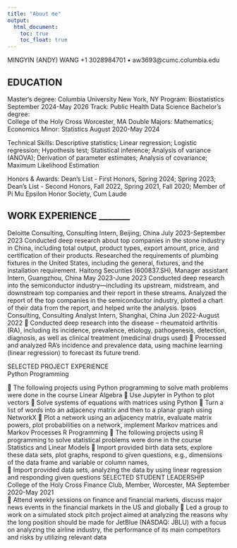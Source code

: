 ```yaml
---
title: "About me"
output: 
  html_document:
    toc: true
    toc_float: true
---
```


MINGYIN (ANDY) WANG
+1 3028984701 • aw3693@cumc.columbia.edu 

## EDUCATION                                                                                                
Master‘s degree:
Columbia University 																	        New York, NY
Program: Biostatistics																  September 2024-May 2026
Track: Public Health Data Science
Bachelor’s degree:														 
College of the Holy Cross																	   Worcester, MA
Double Majors: Mathematics; Economics                      Minor: Statistics                  August 2020-May 2024

Technical Skills: Descriptive statistics; Linear regression; Logistic regression; Hypothesis test; Statistical inference; Analysis of variance (ANOVA); Derivation of parameter estimates; Analysis of covariance; Maximum Likelihood Estimation

Honors & Awards: Dean’s List - First Honors, Spring 2024; Spring 2023; Dean’s List - Second Honors, Fall 2022, Spring 2021, Fall 2020; Member of Pi Mu Epsilon Honor Society, Cum Laude


## WORK EXPERIENCE                                                                               _______
Deloitte Consulting, Consulting Intern, Beijing, China                                    July 2023-September 2023
	Conducted deep research about top companies in the stone industry in China, including total output,     product types, export amount, price, and certification of their products. 
	Researched the requirements of plumbing fixtures in the United States, including the general,            fixtures, and the installation requirement. 
Haitong Securities (600837.SH), Manager assistant Intern, Guangzhou, China                          May 2023-June 2023
	Conducted deep research into the semiconductor industry—including its upstream, midstream, and            downstream top companies and their report in these streams. 
	Analyzed the report of the top companies in the semiconductor industry, plotted a chart of their data     from the report, and helped write the analysis.
Ipsos Consulting, Consulting Analyst Intern, Shanghai, China                              Jun 2022-August 2022
	Conducted deep research into the disease -- rheumatoid arthritis (RA), including its incidence, prevalence, etiology, pathogenesis, detection, diagnosis, as well as clinical treatment (medicinal drugs used)
	Processed and analyzed RA’s incidence and prevalence data, using machine learning (linear regression) to forecast its future trend.

SELECTED PROJECT EXPERIENCE                                                                        
Python Programming 
                                          
	The following projects using Python programming to solve math problems were done in the course Linear Algebra
	Use Jupyter in Python to plot vectors 
	Solve systems of equations with matrices using Python 
	Turn a list of words into an adjacency matrix and then to a planar graph using NetworkX
	Plot a network using an adjacency matrix, evaluate matrix powers, plot probabilities on a network, implement Markov matrices and Markov Processes 
R Programming 
	The following projects using R programming to solve statistical problems were done in the course Statistics and Linear Models
	Import provided birth data sets, explore these data sets, plot graphs, respond to given questions, e.g., dimensions of the data frame and variable or column names,  
	Import provided data sets, analyzing the data by using linear regression and responding given questions
SELECTED STUDENT LEADERSHIP                                                                                                                                 
College of the Holy Cross Finance Club, Member, Worcester, MA                                 September 2020-May 2021                                                                                                                                        
	Attend weekly sessions on finance and financial markets, discuss major news events in the financial markets in the US and globally
	Led a group to work on a simulated stock pitch project aimed at analyzing the reasons why the long position should be made for JetBlue (NASDAQ: JBLU) with a focus on analyzing the airline industry, the performance of its main competitors and risks by utilizing relevant data 

